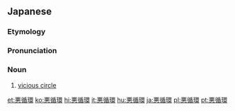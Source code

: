 ==Japanese==
{{ja-kanjitab|あく|じゅん|かん|yomi=o}}

===Etymology===
{{com|ja|悪|循環|tr1=aku|tr2=junkan|t1=evil; wicked}}

===Pronunciation===
{{ja-pron|あくじゅんかん|y=o}}

===Noun===
{{ja-noun|あくじゅんかん}}

# [[vicious circle]]

[[et:悪循環]]
[[ko:悪循環]]
[[hi:悪循環]]
[[it:悪循環]]
[[hu:悪循環]]
[[ja:悪循環]]
[[pl:悪循環]]
[[pt:悪循環]]